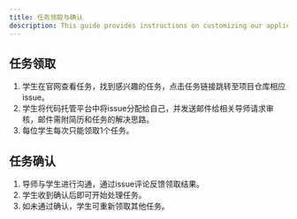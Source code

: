 ```yaml
---
title: 任务领取与确认
description: This guide provides instructions on customizing our application.
---
```


## 任务领取
1. 学生在官网查看任务，找到感兴趣的任务，点击任务链接跳转至项目仓库相应issue。
2. 学生将代码托管平台中将issue分配给自己，并发送邮件给相关导师请求审核，邮件需附简历和任务的解决思路。
3. 每位学生每次只能领取1个任务。

## 任务确认
1. 导师与学生进行沟通，通过issue评论反馈领取结果。
2. 学生收到确认后即可开始处理任务。
3. 如未通过确认，学生可重新领取其他任务。
